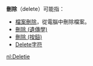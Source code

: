{{selfref|维基百科的删除政策请见[[Wikipedia:刪除方針|Wikipedia:刪除方針]]}}
'''刪除'''（delete）可能指：
* [[檔案刪除|檔案刪除]]，從電腦中刪除檔案。
* [[刪除_(遺傳學)|刪除 (遺傳學)]]
* [[刪除_(按鈕)|刪除 (按鈕)]]
* [[Delete字符|Delete字符]]
{{disambig|cat=二字消歧义}}

[[nl:Deletie|nl:Deletie]]